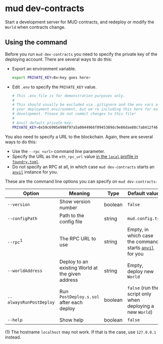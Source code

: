# mud dev-contracts

Start a development server for MUD contracts, and redeploy or modify the `World` when contracts change.

## Using the command

Before you run `mud dev-contracts` you need to specify the private key of the deploying account.
There are several ways to do this:

- Export an environment variable.

  ```sh copy
  export PRIVATE_KEY=0x<key goes here>
  ```

- Edit `.env` to specify the `PRIVATE_KEY` value.

  ```sh copy
  # This .env file is for demonstration purposes only.
  #
  # This should usually be excluded via .gitignore and the env vars attached to
  # your deployment environment, but we're including this here for ease of local
  # development. Please do not commit changes to this file!
  #
  # Anvil default private key:
  PRIVATE_KEY=0x59c6995e998f97a5a0044966f0945389dc9e86dae88c7a8412f4603b6b78690d
  ```

You also need to specify a URL to the blockchain.
Again, there are several ways to do this:

- Use the `--rpc <url>` command line parameter.
- Specify the URL as the `eth_rpc_url` value [in the `local` profile in `foundry.toml`](https://book.getfoundry.sh/config/).
- Do not specify an RPC at all, in which case `mud dev-contracts` starts an [`anvil`](https://book.getfoundry.sh/anvil/) instance for you.

These are the command line options you can specify on `mud dev-contracts`:

| Option                  | Meaning                                          | Type    | Default value                                                                                |
| ----------------------- | ------------------------------------------------ | ------- | -------------------------------------------------------------------------------------------- |
| `--version`             | Show version number                              | boolean | `false`                                                                                      |
| `--configPath`          | Path to the config file                          | string  | `mud.config.ts`                                                                              |
| `--rpc`<sup>1</sup>     | The RPC URL to use                               | string  | Empty, in which case the command starts [`anvil`](https://book.getfoundry.sh/anvil/) for you |
| `--worldAddress`        | Deploy to an existing World at the given address | string  | Empty, deploy new `World`                                                                    |
| `--alwaysRunPostDeploy` | Run `PostDeploy.s.sol` after each deploy         | boolean | `false` (run the script only when deploying a new `World`)                                   |
| `--help`                | Show help                                        | boolean | `false`                                                                                      |

(1) The hostname `localhost` may not work. If that is the case, use `127.0.0.1` instead.
